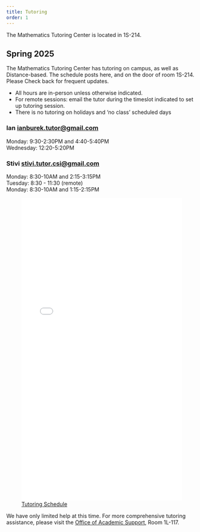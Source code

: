 ```yaml
---
title: Tutoring
order: 1
---
```


The Mathematics Tutoring Center is located in 1S-214.

## Spring 2025

The Mathematics Tutoring Center has tutoring on campus, as well as Distance-based. 
The schedule posts here, and on the door of room 1S-214. Please Check back for frequent updates.

* All hours are in-person unless otherwise indicated.
* For remote sessions: email the tutor during the timeslot indicated to set up tutoring session.
* There is no tutoring on holidays and 'no class' scheduled days

::: {.grid}
:::: {.g-col-6}
### Ian [ianburek.tutor@gmail.com](mailto:ianburek.tutor@gmail.com)

Monday:  9:30-2:30PM and  4:40-5:40PM <br>
Wednesday: 12:20-5:20PM
::::

:::: {.g-col-6}
### Stivi [stivi.tutor.csi@gmail.com](mailto:stivi.tutor.csi@gmail.com)

Monday: 8:30-10AM and 2:15-3:15PM <br>
Tuesday: 8:30 - 11:30 (remote)    <br>
Monday: 8:30-10AM and 1:15-2:15PM
::::
:::

![[Tutoring Schedule](tutor-grid.pdf)](tutor-grid.pdf){width=100% height=800px}

We have only limited help at this time. For more comprehensive tutoring assistance, please visit the [Office of Academic Support](https://www.csi.cuny.edu/students/academic-assistance/tutoring/casa-tutoring-schedule-stem), Room 1L-117.
